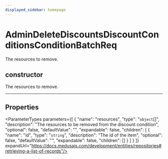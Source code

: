 ```yaml
---
displayed_sidebar: homepage
---
```



# AdminDeleteDiscountsDiscountConditionsConditionBatchReq

The resources to remove.

## constructor

The resources to remove.

___

## Properties

<ParameterTypes parameters={[
  {
    "name": "resources",
    "type": "`object`[]",
    "description": "The resources to be removed from the discount condition",
    "optional": false,
    "defaultValue": "",
    "expandable": false,
    "children": [
      {
        "name": "id",
        "type": "`string`",
        "description": "The id of the item",
        "optional": false,
        "defaultValue": "",
        "expandable": false,
        "children": []
      }
    ]
  }
]} expandUrl="https://docs.medusajs.com/development/entities/repositories#retrieving-a-list-of-records"/>
